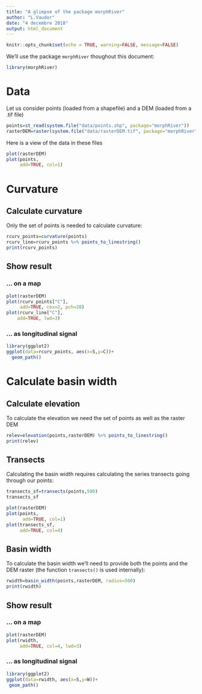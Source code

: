 ```yaml
---
title: "A glimpse of the package morphRiver"
author: "L.Vaudor"
date: "4 decembre 2018"
output: html_document
---
```


```r
knitr::opts_chunk$set(echo = TRUE, warning=FALSE, message=FALSE)
```

We'll use the package `morphRiver` thoughout this document:

```r
library(morphRiver)
```


# Data

Let us consider points (loaded from a shapefile) and a DEM (loaded from a .tif file)

```r
points=st_read(system.file("data/points.shp", package="morphRiver"))
rasterDEM=raster(system.file("data/rasterDEM.tif", package="morphRiver"))
```

Here is a view of the data in these files

```r
plot(rasterDEM)
plot(points,
     add=TRUE, col=1)
```

# Curvature

## Calculate curvature

Only the set of points is needed to calculate curvature:

```r
rcurv_points=curvature(points)
rcurv_line=rcurv_points %>% points_to_linestring()
print(rcurv_points)
```

## Show result

### ... on a map

```r
plot(rasterDEM)
plot(rcurv_points["C"],
     add=TRUE, cex=2, pch=20)
plot(rcurv_line["C"],
    add=TRUE, lwd=3)
```

### ... as longitudinal signal

```r
library(ggplot2)
ggplot(data=rcurv_points, aes(x=S,y=C))+
  geom_path()
```

# Calculate basin width

## Calculate elevation

To calculate the elevation we need the set of points as well as the raster DEM

```r
relev=elevation(points,rasterDEM) %>% points_to_linestring()
print(relev)
```

## Transects

Calculating the basin width requires calculating the series transects going through our points:

```r
transects_sf=transects(points,500)
transects_sf
```


```r
plot(rasterDEM)
plot(points,
      add=TRUE, col=1)
plot(transects_sf,
     add=TRUE, col=4)
```

## Basin width

To calculate the basin width we'll need to provide both the points and the DEM raster (the function `transects()` is used internally):

```r
rwidth=basin_width(points,rasterDEM, radius=500)
print(rwidth)
```


## Show result

### ... on a map

```r
plot(rasterDEM)
plot(rwidth,
     add=TRUE, col=4, lwd=3)
```

### ... as longitudinal signal

```r
library(ggplot2)
ggplot(data=rwidth, aes(x=S,y=W))+
 geom_path()
```

